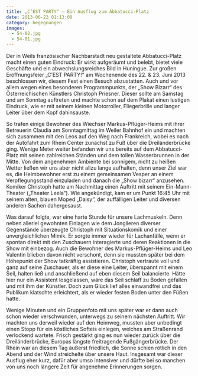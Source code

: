 ```yaml
---
title: „C’EST PARTY“ – Ein Ausflug zum Abbatucci-Platz
date: 2013-06-23 01:13:00
category: begegnungen
images:
  - 54-02.jpg
  - 54-01.jpg
---
```


Der in Weils französischer Nachbarstadt neu gestaltete Abbatucci-Platz macht einen guten Eindruck: Er wirkt aufgeräumt und belebt, bietet viele Geschäfte und ein abwechslungsreiches Bild in Huningue. Zur großen Eröffnungsfeier „C’EST PARTY!“ am Wochenende des 22. & 23. Juni 2013 beschlossen wir, diesem Fest einen Besuch abzustatten. Auch und vor allem wegen eines besonderen Programmpunkts, der „Show Bizarr“ des Österreichischen Künstlers Christoph Priesner. Dieser sollte am Samstag und am Sonntag auftreten und machte schon auf dem Plakat einen lustigen Eindruck, wie er mit seinem kleinen Motorroller, Fliegerbrille und langer Leiter über dem Kopf dahinsauste.

So trafen einige Bewohner des Wiechser Markus-Pflüger-Heims mit ihrer Betreuerin Claudia am Sonntagmittag im Weiler Bahnhof ein und machten sich zusammen mit den Leos auf den Weg nach Frankreich, wobei es nach der Autofahrt zum Rhein Center zunächst zu Fuß über die Dreiländerbrücke ging. Wenige Meter weiter befanden wir uns bereits auf dem Abbatucci-Platz mit seinen zahlreichen Ständen und dem tollen Wasserbrunnen in der Mitte. Von dem angenehmen Ambiente bei sonnigem, nicht zu heißen Wetter ließen wir uns aber nicht allzu lange aufhalten, denn unser Ziel war es, die Heimbewohner erst zu einem gemeinsamen Vesper an einem Verpflegungsstand einzuladen und danach die „Show bizarr“ anzusehen. Komiker Christoph hatte am Nachmittag einen Auftritt mit seinem Ein-Mann-Theater („Theater Leela“). Wie angekündigt, kam er um Punkt 16:45 Uhr mit seinem alten, blauen Moped „Daisy“, der auffälligen Leiter und diversen anderen Sachen dahergesaust.

Was darauf folgte, war eine harte Stunde für unsere Lachmuskeln. Denn neben allerlei gewohnten Einlagen wie dem Jonglieren diverser Gegenstände überzeugte Christoph mit Situationskomik und einer unvergleichlichen Mimik. Er sorgte immer wieder für Lachanfälle, wenn er spontan direkt mit den Zuschauern interagierte und deren Reaktionen in die Show mit einbezog. Auch die Bewohner des Markus-Pflüger-Heims und Leo Valentin blieben davon nicht verschont, denn sie mussten später bei dem Höhepunkt der Show tatkräftig assistieren. Christoph vertraute voll und ganz auf seine Zuschauer, als er diese eine Leiter, überspannt mit einem Seil, halten ließ und anschließend auf eben diesem Seil balancierte. Hätte hier nur ein Assistent losgelassen, wäre das Seil schlaff zu Boden gefallen und mit ihm der Künstler. Doch zum Glück lief alles einwandfrei und das Publikum klatschte erleichtert, als er wieder festen Boden unter den Füßen hatte.

Wenige Minuten und ein Gruppenfoto mit uns später war er dann auch schon wieder verschwunden, unterwegs zu seinem nächsten Auftritt. Wir machten uns derweil wieder auf den Heimweg, mussten aber unbedingt einen Stopp für ein köstliches Softeis einlegen, welches am Straßenrand verlockend wartete. Frisch gestärkt ging es nun wieder zurück über die Dreiländerbrücke, Europas längste freitragende Fußgängerbrücke. Der Rhein war an diesem Tag äußerst friedlich, die Sonne schien rötlich in den Abend und der Wind streichelte über unsere Haut. Insgesamt war dieser Ausflug eher kurz, dafür aber umso intensiver und dürfte bei so manchen von uns noch längere Zeit für angenehme Erinnerungen sorgen.
